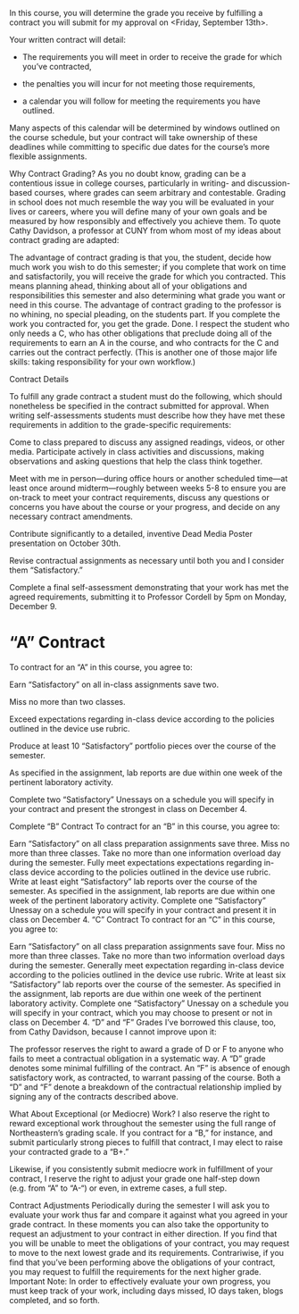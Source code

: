 In this course, you will determine the grade you receive by fulfilling a contract you will submit for my approval on <Friday, September 13th>.

Your written contract will detail:

- The requirements you will meet in order to receive the grade for which you've contracted, 

- the penalties you will incur for not meeting those requirements,

- a calendar you will follow for meeting the requirements you have outlined. 

Many aspects of this calendar will be determined by windows outlined on the course schedule, but your contract will take ownership of these deadlines while committing to specific due dates for the course’s more flexible assignments.


Why Contract Grading?
As you no doubt know, grading can be a contentious issue in college courses, particularly in writing- and discussion-based courses, where grades can seem arbitrary and contestable. Grading in school does not much resemble the way you will be evaluated in your lives or careers, where you will define many of your own goals and be measured by how responsibly and effectively you achieve them. To quote Cathy Davidson, a professor at CUNY from whom most of my ideas about contract grading are adapted:

The advantage of contract grading is that you, the student, decide how much work you wish to do this semester; if you complete that work on time and satisfactorily, you will receive the grade for which you contracted. This means planning ahead, thinking about all of your obligations and responsibilities this semester and also determining what grade you want or need in this course. The advantage of contract grading to the professor is no whining, no special pleading, on the students part. If you complete the work you contracted for, you get the grade. Done. I respect the student who only needs a C, who has other obligations that preclude doing all of the requirements to earn an A in the course, and who contracts for the C and carries out the contract perfectly. (This is another one of those major life skills: taking responsibility for your own workflow.)

Contract Details

To fulfill any grade contract a student must do the following, which should nonetheless be specified in the contract submitted for approval. When writing self-assessments students must describe how they have met these requirements in addition to the grade-specific requirements:

Come to class prepared to discuss any assigned readings, videos, or other media. Participate actively in class activities and discussions, making observations and asking questions that help the class think together.

Meet with me in person—during office hours or another scheduled time—at least once around midterm—roughly between weeks 5-8 to ensure you are on-track to meet your contract requirements, discuss any questions or concerns you have about the course or your progress, and decide on any necessary contract amendments.

Contribute significantly to a detailed, inventive Dead Media Poster presentation on October 30th.

Revise contractual assignments as necessary until both you and I consider them "Satisfactory."

Complete a final self-assessment demonstrating that your work has met the agreed requirements, submitting it to Professor Cordell by 5pm on Monday, December 9.

# "A" Contract

To contract for an “A” in this course, you agree to:

Earn "Satisfactory" on all in-class assignments save two.

Miss no more than two classes.

Exceed expectations regarding in-class device according to the policies outlined in the device use rubric.

Produce at least 10 "Satisfactory" portfolio pieces over the course of the semester. 



As specified in the assignment, lab reports are due within one week of the pertinent laboratory activity.

Complete two "Satisfactory" Unessays on a schedule you will specify in your contract and present the strongest in class on December 4.

Complete 
“B” Contract
To contract for an “B” in this course, you agree to:

Earn “Satisfactory” on all class preparation assignments save three.
Miss no more than three classes.
Take no more than one information overload day during the semester.
Fully meet expectations expectations regarding in-class device according to the policies outlined in the device use rubric.
Write at least eight “Satisfactory” lab reports over the course of the semester. As specified in the assignment, lab reports are due within one week of the pertinent laboratory activity.
Complete one “Satisfactory” Unessay on a schedule you will specify in your contract and present it in class on December 4.
“C” Contract
To contract for an “C” in this course, you agree to:

Earn “Satisfactory” on all class preparation assignments save four.
Miss no more than three classes.
Take no more than two information overload days during the semester.
Generally meet expectation regarding in-class device according to the policies outlined in the device use rubric.
Write at least six “Satisfactory” lab reports over the course of the semester. As specified in the assignment, lab reports are due within one week of the pertinent laboratory activity.
Complete one “Satisfactory” Unessay on a schedule you will specify in your contract, which you may choose to present or not in class on December 4.
“D” and “F” Grades
I’ve borrowed this clause, too, from Cathy Davidson, because I cannot improve upon it:

The professor reserves the right to award a grade of D or F to anyone who fails to meet a contractual obligation in a systematic way. A “D” grade denotes some minimal fulfilling of the contract. An “F” is absence of enough satisfactory work, as contracted, to warrant passing of the course. Both a “D” and “F” denote a breakdown of the contractual relationship implied by signing any of the contracts described above.

What About Exceptional (or Mediocre) Work?
I also reserve the right to reward exceptional work throughout the semester using the full range of Northeastern’s grading scale. If you contract for a “B,” for instance, and submit particularly strong pieces to fulfill that contract, I may elect to raise your contracted grade to a “B+.”

Likewise, if you consistently submit mediocre work in fulfillment of your contract, I reserve the right to adjust your grade one half-step down (e.g. from “A” to “A-“) or even, in extreme cases, a full step.

Contract Adjustments
Periodically during the semester I will ask you to evaluate your work thus far and compare it against what you agreed in your grade contract. In these moments you can also take the opportunity to request an adjustment to your contract in either direction. If you find that you will be unable to meet the obligations of your contract, you may request to move to the next lowest grade and its requirements. Contrariwise, if you find that you’ve been performing above the obligations of your contract, you may request to fulfill the requirements for the next higher grade. Important Note: In order to effectively evaluate your own progress, you must keep track of your work, including days missed, IO days taken, blogs completed, and so forth.